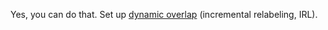 <Cut title="Can I do it like this: set a basic overlap of 2 Tolokers, then, if both Tolokers select the same task response, close the pool, but if they give different responses, show the task to one more user?">

Yes, you can do that. Set up [dynamic overlap](/docs/guide/dynamic-overlap) (incremental relabeling, IRL).

</Cut>
